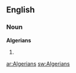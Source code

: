 ==English==

===Noun===
'''Algerians'''

# {{plural of|[[Algerian]]}}

[[ar:Algerians]]
[[sw:Algerians]]